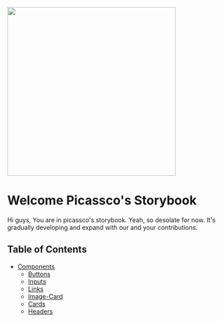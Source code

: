 <Meta title="Welcome/Introduction" />

<img
    src="https://raw.githubusercontent.com/picass-co/Website/master/public/assets/banner.png"
    height="384"
    align="center"
/>

# Welcome Picassco's Storybook

Hi guys, You are in picassco's storybook. Yeah, so desolate for now. It's gradually developing and
expand with our and your contributions.

## Table of Contents

-   [Components](/?path=/story/components)
    -   [Buttons](/?path=/story/components-buttons--primary)
    -   [Inputs](/?path=/story/components-inputs--primary)
    -   [Links](/?path=/story/components-links--primary)
    -   [Image-Card](/?path=/story/components-image-card--primary)
    -   [Cards](/?path=/story/components-cards--primary)
    -   [Headers](/?path=/story/components-headers--primary)
